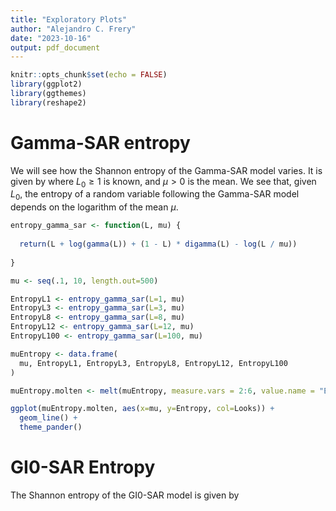```yaml
---
title: "Exploratory Plots"
author: "Alejandro C. Frery"
date: "2023-10-16"
output: pdf_document
---
```


```r
knitr::opts_chunk$set(echo = FALSE)
library(ggplot2)
library(ggthemes)
library(reshape2)
```

# Gamma-SAR entropy

We will see how the Shannon entropy of the Gamma-SAR model varies.
It is given by
\begin{align}
H_{\Gamma_{\text{SAR}}}(L_0, \mu) &=   L_0 -\ln(L_0/\mu)+\ln\Gamma(L_0)+(1-L_0)\psi^{(0)}(L_0)\\
&= \big[L_0 -\ln L_0+\ln\Gamma(L_0)+(1-L_0)\psi^{(0)}(L_0)\big] + \ln \mu.
\end{align}
where $L_0\geq 1$ is known, and $\mu>0$ is the mean.
We see that, given $L_0$, the entropy of a random variable following the Gamma-SAR model depends on the logarithm of the mean $\mu$.

```r
entropy_gamma_sar <- function(L, mu) {
  
  return(L + log(gamma(L)) + (1 - L) * digamma(L) - log(L / mu))
  
}
```

```r
mu <- seq(.1, 10, length.out=500)

EntropyL1 <- entropy_gamma_sar(L=1, mu)
EntropyL3 <- entropy_gamma_sar(L=3, mu)
EntropyL8 <- entropy_gamma_sar(L=8, mu)
EntropyL12 <- entropy_gamma_sar(L=12, mu)
EntropyL100 <- entropy_gamma_sar(L=100, mu)

muEntropy <- data.frame(
  mu, EntropyL1, EntropyL3, EntropyL8, EntropyL12, EntropyL100
)

muEntropy.molten <- melt(muEntropy, measure.vars = 2:6, value.name = "Entropy", variable.name = "Looks")

ggplot(muEntropy.molten, aes(x=mu, y=Entropy, col=Looks)) +
  geom_line() +
  theme_pander()

```

# GI0-SAR Entropy

The Shannon entropy of the GI0-SAR model is given by
\begin{multline}
H_{\mathcal{G}_I^0}(\mu, \alpha, L_0) = -\ln(\alpha)+\ln(\mu)+\ln(1+\alpha)
 -(1-\alpha)\psi^{(0)}(-\alpha) +\ln(-\alpha)-\ln L_0
+ (L_0-\alpha)\psi^{(0)}(L_0-\alpha) + \\
\ln\mathcal{B}(L_0,-\alpha)
  + (1-L_0)\psi^{(0)}(L_0), \label{E:E-GIO}
\end{multline}